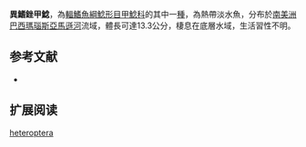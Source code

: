 {{Speciesbox
| name = 異鰭銼甲鯰
| image =  
| image_width = 250px
| image_caption = 
| status = NE
| status_system = IUCN3.1
| genus = Rineloricaria
| species = heteroptera
| authority = Isbrücker & Nijssen, 1976
| synonyms =  
}}

'''異鰭銼甲鯰'''，為[[輻鰭魚綱|輻鰭魚綱]][[鯰形目|鯰形目]][[甲鯰科|甲鯰科]]的其中一[[種|種]]，為熱帶淡水魚，分布於[[南美洲|南美洲]][[巴西|巴西]][[瑪瑙斯|瑪瑙斯]][[亞馬遜河|亞馬遜河]]流域，體長可達13.3公分，棲息在底層水域，生活習性不明。
==参考文献==
*{{FishBase_species|genus=Rineloricaria|species=heteroptera|year=2014|month=11}}

== 扩展阅读 ==
{{refbegin}}
{{wikispecies-inline|Rineloricaria heteroptera|異鰭銼甲鯰}}
{{refend}}
{{Taxonbar|from=Q6431217}}

[[Category:銼甲鯰屬|heteroptera]]
